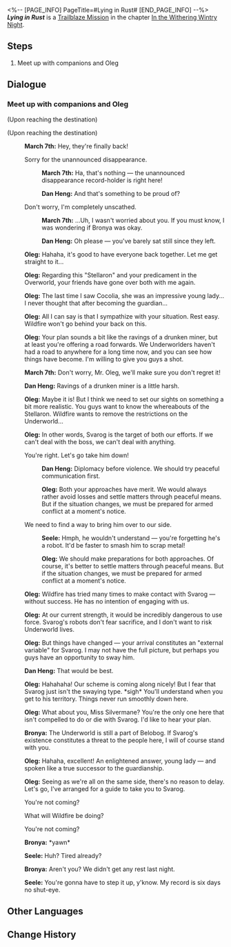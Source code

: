 <%-- [PAGE_INFO]
PageTitle=#Lying in Rust#
[END_PAGE_INFO] --%>
{{Stub|Dialogue.}}
{{Mission Infobox
|id            = 1010802
|title         = 
|image         = <!--Mission Lying in Rust.png-->
|type          = Trailblaze
|event_name    = 
|chapter       = In the Withering Wintry Night
|requirements  = [[Trailblaze Mission]] ''[[Lying in Rust]]'' completed
|summary       = <!--official mission summary from Fate's Atlas-->
|characters    = Bronya; Dan Heng; March 7th; Oleg; Seele; Trailblazer
|startLocation = [[Jarilo-VI]] - [[Boulder Town]]
|world         = Jarilo-VI
|area          = Boulder Town
|prev          = 
|next          = To Rot or to Burn
|rewards       = Trailblaze EXP*200; Adventure Log*5; Credit*8,000
}}
'''''Lying in Rust''''' is a [[Trailblaze Mission]] in the chapter [[In the Withering Wintry Night]].

==Steps==
# Meet up with companions and Oleg

<!--
==Gameplay Notes==

--><!--
==Trial Character==

-->
==Dialogue==
{{Stub Dialogue}}

===Meet up with companions and Oleg{{subst:void|<!--101080102-->}}===
{{Mission Description|type=trailblaze|location=Boulder Town|Natasha tells you that March 7th and Dan Heng are with Oleg, the chief of Wildfire. Seems like your companions have been busy with work during your time away...<br />At least they didn't leave you behind and go play hide-and-seek or earn a little pocket money at the boxing gym this time...<br />Anyways, head out and meet up with your companions and see how their work is going.}}
{{Dialogue Start}}
;(Upon reaching the destination)

;(Upon reaching the destination)
:{{tx}}
:{{A|VO chapter1 5 mar7th 201.ogg}} '''March 7th:''' Hey, they're finally back!
:{{DIcon|Arrow}} Sorry for the unannounced disappearance.
::{{A|VO chapter1 5 mar7th 202.ogg}} '''March 7th:''' Ha, that's nothing &mdash; the unannounced disappearance record-holder is right here!
::{{A|VO chapter1 5 danheng 201.ogg}} '''Dan Heng:''' And that's something to be proud of?
:{{DIcon|Arrow}} Don't worry, I'm completely unscathed.
::{{A|VO chapter1 5 mar7th 203.ogg}} '''March 7th:''' ...Uh, I wasn't worried about you. If you must know, I was wondering if Bronya was okay.
::{{A|VO chapter1 5 danheng 202.ogg}} '''Dan Heng:''' Oh please &mdash; you've barely sat still since they left.
:{{A|VO chapter1 5 oleg 201.ogg}} '''Oleg:''' Hahaha, it's good to have everyone back together. Let me get straight to it...
:{{A|VO chapter1 5 oleg 202.ogg}} '''Oleg:''' Regarding this "Stellaron" and your predicament in the Overworld, your friends have gone over both with me again.
:{{A|VO chapter1 5 oleg 203.ogg}} '''Oleg:''' The last time I saw Cocolia, she was an impressive young lady... I never thought that after becoming the guardian...
:{{A|VO chapter1 5 oleg 204.ogg}} '''Oleg:''' All I can say is that I sympathize with your situation. Rest easy. Wildfire won't go behind your back on this.
:{{A|VO chapter1 5 oleg 205.ogg}} '''Oleg:''' Your plan sounds a bit like the ravings of a drunken miner, but at least you're offering a road forwards. We Underworlders haven't had a road to anywhere for a long time now, and you can see how things have become. I'm willing to give you guys a shot.
:{{A|VO chapter1 5 mar7th 204.ogg}} '''March 7th:''' Don't worry, Mr. Oleg, we'll make sure you don't regret it!
:{{A|VO chapter1 5 danheng 203.ogg}} '''Dan Heng:''' Ravings of a drunken miner is a little harsh.
:{{A|VO chapter1 5 oleg 206.ogg}} '''Oleg:''' Maybe it is! But I think we need to set our sights on something a bit more realistic. You guys want to know the whereabouts of the Stellaron. Wildfire wants to remove the restrictions on the Underworld...
:{{A|VO chapter1 5 oleg 207.ogg}} '''Oleg:''' In other words, Svarog is the target of both our efforts. If we can't deal with the boss, we can't deal with anything.
:{{DIcon|Arrow}} You're right. Let's go take him down!
::{{A|VO chapter1 5 danheng 204.ogg}} '''Dan Heng:''' Diplomacy before violence. We should try peaceful communication first.
::{{A|VO chapter1 5 oleg 208.ogg}} '''Oleg:''' Both your approaches have merit. We would always rather avoid losses and settle matters through peaceful means. But if the situation changes, we must be prepared for armed conflict at a moment's notice.
:{{DIcon|Arrow}} We need to find a way to bring him over to our side.
::{{A|VO chapter1 5 seele 208.ogg}} '''Seele:''' Hmph, he wouldn't understand &mdash; you're forgetting he's a robot. It'd be faster to smash him to scrap metal!
::{{A|VO chapter1 5 oleg 209.ogg}} '''Oleg:''' We should make preparations for both approaches. Of course, it's better to settle matters through peaceful means. But if the situation changes, we must be prepared for armed conflict at a moment's notice.
:{{A|VO chapter1 5 oleg 210.ogg}} '''Oleg:''' Wildfire has tried many times to make contact with Svarog &mdash; without success. He has no intention of engaging with us.
:{{A|VO chapter1 5 oleg 211.ogg}} '''Oleg:''' At our current strength, it would be incredibly dangerous to use force. Svarog's robots don't fear sacrifice, and I don't want to risk Underworld lives.
:{{A|VO chapter1 5 oleg 212.ogg}} '''Oleg:''' But things have changed &mdash; your arrival constitutes an "external variable" for Svarog. I may not have the full picture, but perhaps you guys have an opportunity to sway him.
:{{A|VO chapter1 5 danheng 205.ogg}} '''Dan Heng:''' That would be best.
:{{A|VO chapter1 5 oleg 213.ogg}} '''Oleg:''' Hahahaha! Our scheme is coming along nicely! But I fear that Svarog just isn't the swaying type. *sigh* You'll understand when you get to his territory. Things never run smoothly down here.
:{{A|VO chapter1 5 oleg 214.ogg}} '''Oleg:''' What about you, Miss Silvermane? You're the only one here that isn't compelled to do or die with Svarog. I'd like to hear your plan.
:{{A|VO chapter1 5 bronya 204.ogg}} '''Bronya:''' The Underworld is still a part of Belobog. If Svarog's existence constitutes a threat to the people here, I will of course stand with you.
:{{A|VO chapter1 5 oleg 215.ogg}} '''Oleg:''' Hahaha, excellent! An enlightened answer, young lady &mdash; and spoken like a true successor to the guardianship.
:{{A|VO chapter1 5 oleg 216.ogg}} '''Oleg:''' Seeing as we're all on the same side, there's no reason to delay. Let's go, I've arranged for a guide to take you to Svarog.
:{{DIcon|Arrow}} You're not coming?
:{{DIcon|Arrow}} What will Wildfire be doing?
:You're not coming?
:{{tx}}
:<!--8-second delay-->
:{{A|VO chapter1 5 bronya 202.ogg}} '''Bronya:''' *yawn*
:{{A|VO chapter1 5 seele 206.ogg}} '''Seele:''' Huh? Tired already?
:{{A|VO chapter1 5 bronya 203.ogg}} '''Bronya:''' Aren't you? We didn't get any rest last night.
:{{A|VO chapter1 5 seele 207.ogg}} '''Seele:''' You're gonna have to step it up, y'know. My record is six days no shut-eye.
{{Dialogue End}}

==Other Languages==
{{Other Languages
|en   = Lying in Rust
|zhs  = 躺在铁锈中
|zht  = 躺在鐵鏽中
|ja   = 錆の中に横たわる
|ko   = 쇳물에 눕힌 몸
|es   = Entre el óxido
|fr   = Au milieu de la rouille
|ru   = Лежащие среди ржавчин
|th   = เอนกายท่ามกลางสนิม
|vi   = Nằm Trong Gỉ Sắt
|de   = Im Rost liegen
|id   = Berbaring di Atas Besi Karat
|pt   = Na Ferrugem
}}

==Change History==
{{Change History|1.0}}
